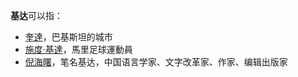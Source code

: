 '''基达'''可以指：
* [[奎達|奎達]]，巴基斯坦的城市
* [[施度·基達|施度·基達]]，馬里足球運動員
* [[倪海曙|倪海曙]]，笔名基达，中国语言学家、文字改革家、作家、编辑出版家

{{消歧義|J|Cat=二字消歧義}}
